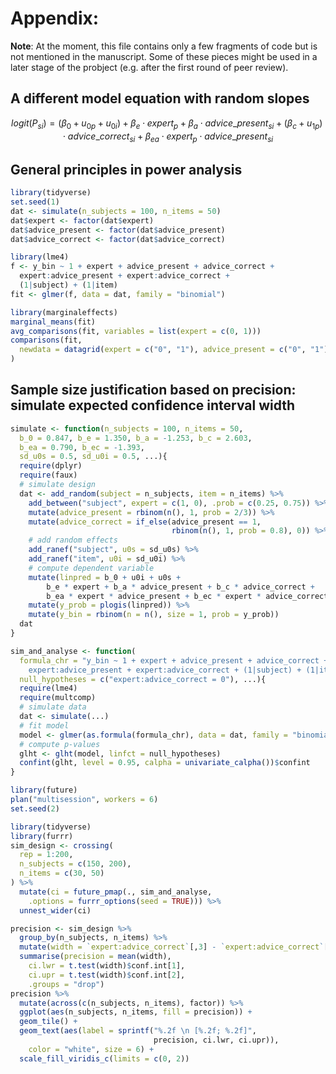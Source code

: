 
# Appendix:

**Note**: At the moment, this file contains only a few fragments of code but is not mentioned in the manuscript. Some of these pieces might be used in a later stage of the probject (e.g. after the first round of peer review). 

## A different model equation with random slopes

$$
logit(P_{si}) = (\beta_0 + u_{0p} + u_{0i})  + \beta_e \cdot expert_p + \beta_a \cdot advice\_present_{si} + (\beta_c + u_{1p}) \cdot advice\_correct_{si} + \beta_{ea} \cdot expert_{p} \cdot advice\_present_{si} 
$$

## General principles in power analysis

```r
library(tidyverse)
set.seed(1)
dat <- simulate(n_subjects = 100, n_items = 50)
dat$expert <- factor(dat$expert)
dat$advice_present <- factor(dat$advice_present)
dat$advice_correct <- factor(dat$advice_correct)
```

```r
library(lme4)
f <- y_bin ~ 1 + expert + advice_present + advice_correct + 
  expert:advice_present + expert:advice_correct +
  (1|subject) + (1|item)
fit <- glmer(f, data = dat, family = "binomial")
```

```r
library(marginaleffects)
marginal_means(fit)
avg_comparisons(fit, variables = list(expert = c(0, 1)))
comparisons(fit,
  newdata = datagrid(expert = c("0", "1"), advice_present = c("0", "1"), advice_correct = c("0", "1"))
)
```

## Sample size justification based on precision: simulate expected confidence interval width

```r
simulate <- function(n_subjects = 100, n_items = 50,
  b_0 = 0.847, b_e = 1.350, b_a = -1.253, b_c = 2.603,
  b_ea = 0.790, b_ec = -1.393,
  sd_u0s = 0.5, sd_u0i = 0.5, ...){
  require(dplyr)
  require(faux)
  # simulate design
  dat <- add_random(subject = n_subjects, item = n_items) %>%
    add_between("subject", expert = c(1, 0), .prob = c(0.25, 0.75)) %>%
    mutate(advice_present = rbinom(n(), 1, prob = 2/3)) %>%
    mutate(advice_correct = if_else(advice_present == 1, 
                                    rbinom(n(), 1, prob = 0.8), 0)) %>%
    # add random effects
    add_ranef("subject", u0s = sd_u0s) %>%
    add_ranef("item", u0i = sd_u0i) %>%
    # compute dependent variable
    mutate(linpred = b_0 + u0i + u0s +
        b_e * expert + b_a * advice_present + b_c * advice_correct +
        b_ea * expert * advice_present + b_ec * expert * advice_correct) %>%
    mutate(y_prob = plogis(linpred)) %>%
    mutate(y_bin = rbinom(n = n(), size = 1, prob = y_prob))
  dat
}

sim_and_analyse <- function(
  formula_chr = "y_bin ~ 1 + expert + advice_present + advice_correct + 
    expert:advice_present + expert:advice_correct + (1|subject) + (1|item)", 
  null_hypotheses = c("expert:advice_correct = 0"), ...){
  require(lme4)
  require(multcomp)
  # simulate data
  dat <- simulate(...)
  # fit model
  model <- glmer(as.formula(formula_chr), data = dat, family = "binomial")
  # compute p-values
  glht <- glht(model, linfct = null_hypotheses)
  confint(glht, level = 0.95, calpha = univariate_calpha())$confint
}
```

```r
library(future)
plan("multisession", workers = 6)
set.seed(2)
```

```r
library(tidyverse)
library(furrr)
sim_design <- crossing(
  rep = 1:200,
  n_subjects = c(150, 200),
  n_items = c(30, 50)
) %>%
  mutate(ci = future_pmap(., sim_and_analyse, 
    .options = furrr_options(seed = TRUE))) %>%
  unnest_wider(ci)
```

```r
precision <- sim_design %>%
  group_by(n_subjects, n_items) %>% 
  mutate(width = `expert:advice_correct`[,3] - `expert:advice_correct`[,2]) %>%
  summarise(precision = mean(width),
    ci.lwr = t.test(width)$conf.int[1],
    ci.upr = t.test(width)$conf.int[2], 
    .groups = "drop")
precision %>%
  mutate(across(c(n_subjects, n_items), factor)) %>%
  ggplot(aes(n_subjects, n_items, fill = precision)) +
  geom_tile() +
  geom_text(aes(label = sprintf("%.2f \n [%.2f; %.2f]", 
                                precision, ci.lwr, ci.upr)), 
    color = "white", size = 6) +
  scale_fill_viridis_c(limits = c(0, 2))
```